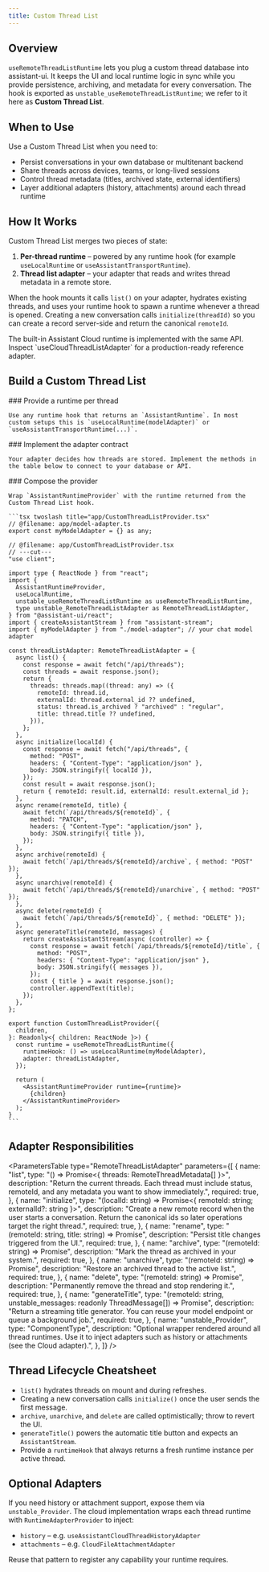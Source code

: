 ```yaml
---
title: Custom Thread List
---
```



## Overview

`useRemoteThreadListRuntime` lets you plug a custom thread database into assistant-ui. It keeps the UI and local runtime logic in sync while you provide persistence, archiving, and metadata for every conversation. The hook is exported as `unstable_useRemoteThreadListRuntime`; we refer to it here as **Custom Thread List**.

## When to Use

Use a Custom Thread List when you need to:

- Persist conversations in your own database or multitenant backend
- Share threads across devices, teams, or long-lived sessions
- Control thread metadata (titles, archived state, external identifiers)
- Layer additional adapters (history, attachments) around each thread runtime

## How It Works

Custom Thread List merges two pieces of state:

1. **Per-thread runtime** – powered by any runtime hook (for example `useLocalRuntime` or `useAssistantTransportRuntime`).
2. **Thread list adapter** – your adapter that reads and writes thread metadata in a remote store.

When the hook mounts it calls `list()` on your adapter, hydrates existing threads, and uses your runtime hook to spawn a runtime whenever a thread is opened. Creating a new conversation calls `initialize(threadId)` so you can create a record server-side and return the canonical `remoteId`.

<Callout type="info">
  The built-in Assistant Cloud runtime is implemented with the same API. Inspect
  `useCloudThreadListAdapter` for a production-ready reference adapter.
</Callout>

## Build a Custom Thread List

<Steps>
  <Step>
    ### Provide a runtime per thread

    Use any runtime hook that returns an `AssistantRuntime`. In most custom setups this is `useLocalRuntime(modelAdapter)` or `useAssistantTransportRuntime(...)`.

  </Step>
  <Step>
    ### Implement the adapter contract

    Your adapter decides how threads are stored. Implement the methods in the table below to connect to your database or API.

  </Step>
  <Step>
    ### Compose the provider

    Wrap `AssistantRuntimeProvider` with the runtime returned from the Custom Thread List hook.

    ```tsx twoslash title="app/CustomThreadListProvider.tsx"
    // @filename: app/model-adapter.ts
    export const myModelAdapter = {} as any;

    // @filename: app/CustomThreadListProvider.tsx
    // ---cut---
    "use client";

    import type { ReactNode } from "react";
    import {
      AssistantRuntimeProvider,
      useLocalRuntime,
      unstable_useRemoteThreadListRuntime as useRemoteThreadListRuntime,
      type unstable_RemoteThreadListAdapter as RemoteThreadListAdapter,
    } from "@assistant-ui/react";
    import { createAssistantStream } from "assistant-stream";
    import { myModelAdapter } from "./model-adapter"; // your chat model adapter

    const threadListAdapter: RemoteThreadListAdapter = {
      async list() {
        const response = await fetch("/api/threads");
        const threads = await response.json();
        return {
          threads: threads.map((thread: any) => ({
            remoteId: thread.id,
            externalId: thread.external_id ?? undefined,
            status: thread.is_archived ? "archived" : "regular",
            title: thread.title ?? undefined,
          })),
        };
      },
      async initialize(localId) {
        const response = await fetch("/api/threads", {
          method: "POST",
          headers: { "Content-Type": "application/json" },
          body: JSON.stringify({ localId }),
        });
        const result = await response.json();
        return { remoteId: result.id, externalId: result.external_id };
      },
      async rename(remoteId, title) {
        await fetch(`/api/threads/${remoteId}`, {
          method: "PATCH",
          headers: { "Content-Type": "application/json" },
          body: JSON.stringify({ title }),
        });
      },
      async archive(remoteId) {
        await fetch(`/api/threads/${remoteId}/archive`, { method: "POST" });
      },
      async unarchive(remoteId) {
        await fetch(`/api/threads/${remoteId}/unarchive`, { method: "POST" });
      },
      async delete(remoteId) {
        await fetch(`/api/threads/${remoteId}`, { method: "DELETE" });
      },
      async generateTitle(remoteId, messages) {
        return createAssistantStream(async (controller) => {
          const response = await fetch(`/api/threads/${remoteId}/title`, {
            method: "POST",
            headers: { "Content-Type": "application/json" },
            body: JSON.stringify({ messages }),
          });
          const { title } = await response.json();
          controller.appendText(title);
        });
      },
    };

    export function CustomThreadListProvider({
      children,
    }: Readonly<{ children: ReactNode }>) {
      const runtime = useRemoteThreadListRuntime({
        runtimeHook: () => useLocalRuntime(myModelAdapter),
        adapter: threadListAdapter,
      });

      return (
        <AssistantRuntimeProvider runtime={runtime}>
          {children}
        </AssistantRuntimeProvider>
      );
    }
    ```

  </Step>
</Steps>

## Adapter Responsibilities

<ParametersTable
  type="RemoteThreadListAdapter"
  parameters={[
    {
      name: "list",
      type: "() => Promise<{ threads: RemoteThreadMetadata[] }>",
      description:
        "Return the current threads. Each thread must include status, remoteId, and any metadata you want to show immediately.",
      required: true,
    },
    {
      name: "initialize",
      type: "(localId: string) => Promise<{ remoteId: string; externalId?: string }>",
      description:
        "Create a new remote record when the user starts a conversation. Return the canonical ids so later operations target the right thread.",
      required: true,
    },
    {
      name: "rename",
      type: "(remoteId: string, title: string) => Promise<void>",
      description: "Persist title changes triggered from the UI.",
      required: true,
    },
    {
      name: "archive",
      type: "(remoteId: string) => Promise<void>",
      description: "Mark the thread as archived in your system.",
      required: true,
    },
    {
      name: "unarchive",
      type: "(remoteId: string) => Promise<void>",
      description: "Restore an archived thread to the active list.",
      required: true,
    },
    {
      name: "delete",
      type: "(remoteId: string) => Promise<void>",
      description: "Permanently remove the thread and stop rendering it.",
      required: true,
    },
    {
      name: "generateTitle",
      type: "(remoteId: string, unstable_messages: readonly ThreadMessage[]) => Promise<AssistantStream>",
      description:
        "Return a streaming title generator. You can reuse your model endpoint or queue a background job.",
      required: true,
    },
    {
      name: "unstable_Provider",
      type: "ComponentType<PropsWithChildren>",
      description:
        "Optional wrapper rendered around all thread runtimes. Use it to inject adapters such as history or attachments (see the Cloud adapter).",
    },
  ]}
/>

## Thread Lifecycle Cheatsheet

- `list()` hydrates threads on mount and during refreshes.
- Creating a new conversation calls `initialize()` once the user sends the first message.
- `archive`, `unarchive`, and `delete` are called optimistically; throw to revert the UI.
- `generateTitle()` powers the automatic title button and expects an `AssistantStream`.
- Provide a `runtimeHook` that always returns a fresh runtime instance per active thread.

## Optional Adapters

If you need history or attachment support, expose them via `unstable_Provider`. The cloud implementation wraps each thread runtime with `RuntimeAdapterProvider` to inject:

- `history` – e.g. `useAssistantCloudThreadHistoryAdapter`
- `attachments` – e.g. `CloudFileAttachmentAdapter`

Reuse that pattern to register any capability your runtime requires.
